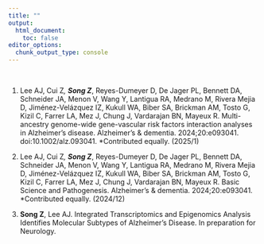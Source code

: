 ```yaml
---
title: ""
output:
  html_document: 
    toc: false
editor_options: 
  chunk_output_type: console
---
```


&nbsp;

1. Lee AJ, Cui Z*, **Song Z***, Reyes-Dumeyer D, De Jager PL, Bennett DA, Schneider JA, Menon V, Wang Y, Lantigua RA, Medrano M, Rivera Mejia D, Jiménez-Velázquez IZ, Kukull WA, Biber SA, Brickman AM, Tosto G, Kizil C, Farrer LA, Mez J, Chung J, Vardarajan BN, Mayeux R. Multi-ancestry genome-wide gene-vascular risk factors interaction analyses in Alzheimer's disease. Alzheimer's & dementia. 2024;20:e093041. doi:10.1002/alz.093041. *Contributed equally. (2025/1)

2. Lee AJ, Cui Z*, **Song Z***, Reyes-Dumeyer D, De Jager PL, Bennett DA, Schneider JA, Menon V, Wang Y, Lantigua RA, Medrano M, Rivera Mejia D, Jiménez-Velázquez IZ, Kukull WA, Biber SA, Brickman AM, Tosto G, Kizil C, Farrer LA, Mez J, Chung J, Vardarajan BN, Mayeux R. Basic Science and Pathogenesis. Alzheimer's & dementia. 2024;20:e093041. *Contributed equally. (2024/12)

3.	**Song Z**, Lee AJ. Integrated Transcriptomics and Epigenomics Analysis Identifies Molecular Subtypes of Alzheimer's Disease. In preparation for Neurology.